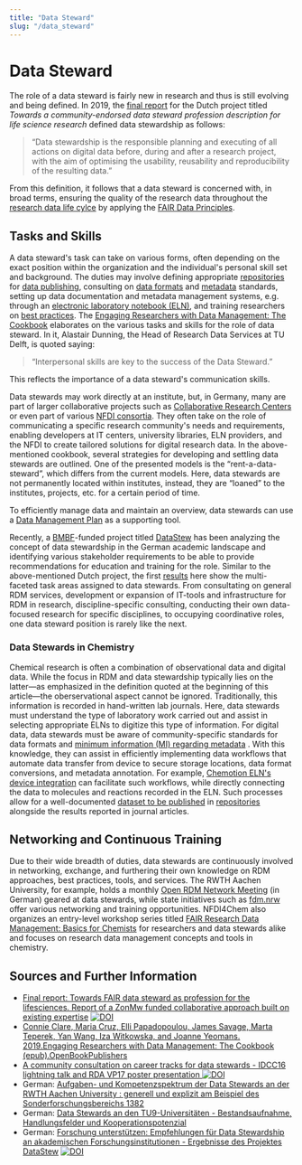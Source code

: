 ```yaml
---
title: "Data Steward"
slug: "/data_steward"
---
```


# Data Steward

The role of a data steward is fairly new in research and thus is still evolving and being defined. In 2019, the [final report](https://doi.org/10.5281/zenodo.3474630) for the Dutch project titled _Towards a community-endorsed data steward profession description for life science research_ defined data stewardship as follows:

> “Data stewardship is the responsible planning and executing of all actions on digital data before, during and after a research project, with the aim of optimising the usability, reusability and reproducibility of the resulting data.”

From this definition, it follows that a data steward is concerned with, in broad terms, ensuring the quality of the research data throughout the [research data life cylce](/docs/data_life_cycle) by applying the [FAIR Data Principles](/docs/fair).

## Tasks and Skills

A data steward's task can take on various forms, often depending on the exact position within the organization and the individual's personal skill set and background. The duties may involve defining appropriate [repositories](/docs/repositories) for [data publishing](/docs/data_publishing), consulting on [data formats](/docs/format_standards) and [metadata](/docs/metadata) standards, setting up data documentation and metadata management systems, e.g. through an [electronic laboratory notebook (ELN)](/docs/eln), and training researchers on [best practices](/docs/best_practice). The [Engaging Researchers with Data Management: The Cookbook](https://www.openbookpublishers.com/product/1080) elaborates on the various tasks and skills for the role of data steward. In it, Alastair Dunning, the Head of
Research Data Services at TU Delft, is quoted saying:

> “Interpersonal skills are key to the success of the Data Steward.”

This reflects the importance of a data steward's communication skills.

Data stewards may work directly at an institute, but, in Germany, many are part of larger collaborative projects such as [Collaborative Research Centers](https://www.dfg.de/en/research_funding/programmes/coordinated_programmes/collaborative_research_centres/) or even part of various [NFDI consortia](https://www.nfdi.de/?lang=en). They often take on the role of communicating a specific research community's needs and requirements, enabling developers at IT centers, university libraries, ELN providers, and the NFDI to create tailored solutions for digital research data. In the above-mentioned cookbook, several strategies for developing and settling data stewards are outlined. One of the presented models is the “rent-a-data-steward”, which differs from the current models. Here, data stewards are not permanently located within institutes, instead, they are “loaned” to the institutes, projects, etc. for a certain period of time.

To efficiently manage data and maintain an overview, data stewards can use a [Data Management Plan](/docs/dmp) as a supporting tool.

Recently, a [BMBF](https://www.bmbf.de/bmbf/de/home/home_node.html)-funded project titled [DataStew](https://www.ub.uni-koeln.de/forschen_publizieren/forschen/forschungsdaten_managen/datastew/index_ger.html) has been analyzing the concept of data stewardship in the German academic landscape and identifying various stakeholder requirements to be able to provide recommendations for education and training for the role. Similar to the above-mentioned Dutch project, the first [results](https://doi.org/10.5281/zenodo.7327371) here show the multi-faceted task areas assigned to data stewards. From consultating on general RDM services, development or expansion of IT-tools and infrastructure for RDM in research, discipline-specific consulting, conducting their own data-focused research for specific disciplines, to occupying coordinative roles, one data steward position is rarely like the next.

### Data Stewards in Chemistry

Chemical research is often a combination of observational data and digital data. While the focus in RDM and data stewardship typically lies on the latter—as emphasized in the definition quoted at the beginning of this article—the oberservational aspect cannot be ignored. Traditionally, this information is recorded in hand-written lab journals. Here, data stewards must understand the type of laboratory work carried out and assist in selecting appropriate ELNs to digitize this type of information. For digital data, data stewards must be aware of community-specific standards for data formats and [minimum information (MI) regarding metadata](/docs/metadata) . With this knowledge, they can assist in efficiently implementing data workflows that automate data transfer from device to secure storage locations, data format conversions, and metadata annotation. For example, [Chemotion ELN's device integration](https://www.chemotion.net/docs/eln/devices) can facilitate such workflows, while directly connecting the data to molecules and reactions recorded in the ELN. Such processes allow for a well-documented [dataset to be published](/docs/data_publishing) in [repositories](/docs/repositories) alongside the results reported in journal articles.

## Networking and Continuous Training

Due to their wide breadth of duties, data stewards are continuously involved in networking, exchange, and furthering their own knowledge on RDM approaches, best practices, tools, and services. The RWTH Aachen University, for example, holds a monthly [Open RDM Network Meeting](https://www.rwth-aachen.de/cms/root/Forschung/Forschungsdatenmanagement/FDM-Netzwerk/~retpu/Data-Stewards/) (in German) geared at data stewards, while state initiatives such as [fdm.nrw](https://www.fdm.nrw/) offer various networking and training opportunities. NFDI4Chem also organizes an entry-level workshop series titled [FAIR Research Data Management: Basics for Chemists](https://www.nfdi4chem.de/workshops/) for researchers and data stewards alike and focuses on research data management concepts and tools in chemistry.

## Sources and Further Information

-   [Final report: Towards FAIR data steward as profession for the lifesciences. Report of a ZonMw funded collaborative approach built on existing expertise](https://doi.org/10.5281/zenodo.3474630) [![DOI](https://zenodo.org/badge/DOI/10.5281/zenodo.3474630.svg)](https://doi.org/10.5281/zenodo.3474630)
-   [Connie Clare, Maria Cruz, Elli Papadopoulou, James Savage, Marta Teperek, Yan Wang, Iza Witkowska, and Joanne Yeomans. 2019.Engaging Researchers with Data Management: The Cookbook (epub).OpenBookPublishers](https://doi.org/10.11647/OBP.0185)
-   [A community consultation on career tracks for data stewards - IDCC16 lightning talk and RDA VP17 poster presentation ![DOI](https://zenodo.org/badge/DOI/10.5281/zenodo.4707028.svg)](https://doi.org/10.5281/zenodo.4707028)
-   German: [Aufgaben- und Kompetenzspektrum der Data Stewards an der RWTH Aachen University : generell und explizit am Beispiel des Sonderforschungsbereichs 1382](https://doi.org/10.17192/bfdm.2021.3.8352)
-   German: [Data Stewards an den TU9-Universitäten - Bestandsaufnahme, Handlungsfelder und Kooperationspotenzial](https://doi.org/10.17192/bfdm.2022.1.8364)
-   German: [Forschung unterstützen: Empfehlungen für Data Stewardship an akademischen Forschungsinstitutionen - Ergebnisse des Projektes DataStew](https://doi.org/10.5281/zenodo.7327371) [![DOI](https://zenodo.org/badge/DOI/10.5281/zenodo.7327371.svg)](https://doi.org/10.5281/zenodo.7327371)
